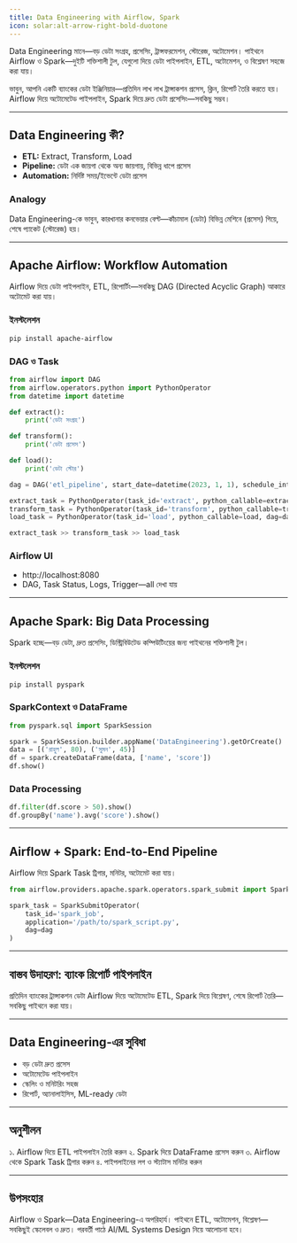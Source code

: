 ```yaml
---
title: Data Engineering with Airflow, Spark
icon: solar:alt-arrow-right-bold-duotone
---
```

Data Engineering মানে—বড় ডেটা সংগ্রহ, প্রসেসিং, ট্রান্সফরমেশন, স্টোরেজ, অটোমেশন। পাইথনে Airflow ও Spark—দুইটি শক্তিশালী টুল, যেগুলো দিয়ে ডেটা পাইপলাইন, ETL, অটোমেশন, ও বিশ্লেষণ সহজে করা যায়।

ভাবুন, আপনি একটি ব্যাংকের ডেটা ইঞ্জিনিয়ার—প্রতিদিন লাখ লাখ ট্রান্সাকশন প্রসেস, ক্লিন, রিপোর্ট তৈরি করতে হয়। Airflow দিয়ে অটোমেটেড পাইপলাইন, Spark দিয়ে দ্রুত ডেটা প্রসেসিং—সবকিছু সম্ভব।

---

## Data Engineering কী?

- **ETL:** Extract, Transform, Load
- **Pipeline:** ডেটা এক জায়গা থেকে অন্য জায়গায়, বিভিন্ন ধাপে প্রসেস
- **Automation:** নির্দিষ্ট সময়/ইভেন্টে ডেটা প্রসেস

### Analogy

Data Engineering-কে ভাবুন, কারখানার কনভেয়ার বেল্ট—কাঁচামাল (ডেটা) বিভিন্ন মেশিনে (প্রসেস) গিয়ে, শেষে প্যাকেট (স্টোরেজ) হয়।

---

## Apache Airflow: Workflow Automation

Airflow দিয়ে ডেটা পাইপলাইন, ETL, রিপোর্টিং—সবকিছু DAG (Directed Acyclic Graph) আকারে অটোমেট করা যায়।

### ইনস্টলেশন

```bash
pip install apache-airflow
```

### DAG ও Task

```python
from airflow import DAG
from airflow.operators.python import PythonOperator
from datetime import datetime

def extract():
    print('ডেটা সংগ্রহ')

def transform():
    print('ডেটা প্রসেস')

def load():
    print('ডেটা স্টোর')

dag = DAG('etl_pipeline', start_date=datetime(2023, 1, 1), schedule_interval='@daily')

extract_task = PythonOperator(task_id='extract', python_callable=extract, dag=dag)
transform_task = PythonOperator(task_id='transform', python_callable=transform, dag=dag)
load_task = PythonOperator(task_id='load', python_callable=load, dag=dag)

extract_task >> transform_task >> load_task
```

### Airflow UI

- http://localhost:8080
- DAG, Task Status, Logs, Trigger—all দেখা যায়

---

## Apache Spark: Big Data Processing

Spark হচ্ছে—বড় ডেটা, দ্রুত প্রসেসিং, ডিস্ট্রিবিউটেড কম্পিউটিংয়ের জন্য পাইথনের শক্তিশালী টুল।

### ইনস্টলেশন

```bash
pip install pyspark
```

### SparkContext ও DataFrame

```python
from pyspark.sql import SparkSession

spark = SparkSession.builder.appName('DataEngineering').getOrCreate()
data = [('রাহুল', 80), ('সুমন', 45)]
df = spark.createDataFrame(data, ['name', 'score'])
df.show()
```

### Data Processing

```python
df.filter(df.score > 50).show()
df.groupBy('name').avg('score').show()
```

---

## Airflow + Spark: End-to-End Pipeline

Airflow দিয়ে Spark Task ট্রিগার, মনিটর, অটোমেট করা যায়।

```python
from airflow.providers.apache.spark.operators.spark_submit import SparkSubmitOperator

spark_task = SparkSubmitOperator(
    task_id='spark_job',
    application='/path/to/spark_script.py',
    dag=dag
)
```

---

## বাস্তব উদাহরণ: ব্যাংক রিপোর্ট পাইপলাইন

প্রতিদিন ব্যাংকের ট্রান্সাকশন ডেটা Airflow দিয়ে অটোমেটেড ETL, Spark দিয়ে বিশ্লেষণ, শেষে রিপোর্ট তৈরি—সবকিছু পাইথনে করা যায়।

---

## Data Engineering-এর সুবিধা

- বড় ডেটা দ্রুত প্রসেস
- অটোমেটেড পাইপলাইন
- স্কেলিং ও মনিটরিং সহজ
- রিপোর্ট, অ্যানালাইসিস, ML-ready ডেটা

---

## অনুশীলন

১. Airflow দিয়ে ETL পাইপলাইন তৈরি করুন
২. Spark দিয়ে DataFrame প্রসেস করুন
৩. Airflow থেকে Spark Task ট্রিগার করুন
৪. পাইপলাইনের লগ ও স্ট্যাটাস মনিটর করুন

---

## উপসংহার

Airflow ও Spark—Data Engineering-এ অপরিহার্য। পাইথনে ETL, অটোমেশন, বিশ্লেষণ—সবকিছুই স্কেলেবল ও দ্রুত। পরবর্তী পাঠে AI/ML Systems Design নিয়ে আলোচনা হবে।
